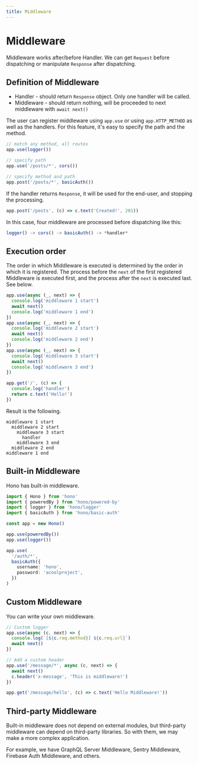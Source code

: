 ```yaml
---
title: Middleware
---
```


# Middleware

Middleware works after/before Handler. We can get `Request` before dispatching or manipulate `Response` after dispatching.

## Definition of Middleware

- Handler - should return `Response` object. Only one handler will be called.
- Middleware - should return nothing, will be proceeded to next middleware with `await next()`

The user can register middleware using `app.use` or using `app.HTTP_METHOD` as well as the handlers. For this feature, it's easy to specify the path and the method.

```ts
// match any method, all routes
app.use(logger())

// specify path
app.use('/posts/*', cors())

// specify method and path
app.post('/posts/*', basicAuth())
```

If the handler returns `Response`, it will be used for the end-user, and stopping the processing.

```ts
app.post('/posts', (c) => c.text('Created!', 201))
```

In this case, four middleware are processed before dispatching like this:

```ts
logger() -> cors() -> basicAuth() -> *handler*
```

## Execution order

The order in which Middleware is executed is determined by the order in which it is registered.
The process before the `next` of the first registered Middleware is executed first,
and the process after the `next` is executed last.
See below.

```ts
app.use(async (_, next) => {
  console.log('middleware 1 start')
  await next()
  console.log('middleware 1 end')
})
app.use(async (_, next) => {
  console.log('middleware 2 start')
  await next()
  console.log('middleware 2 end')
})
app.use(async (_, next) => {
  console.log('middleware 3 start')
  await next()
  console.log('middleware 3 end')
})

app.get('/', (c) => {
  console.log('handler')
  return c.text('Hello!')
})
```

Result is the following.

```
middleware 1 start
  middleware 2 start
    middleware 3 start
      handler
    middleware 3 end
  middleware 2 end
middleware 1 end
```

## Built-in Middleware

Hono has built-in middleware.

```ts
import { Hono } from 'hono'
import { poweredBy } from 'hono/powered-by'
import { logger } from 'hono/logger'
import { basicAuth } from 'hono/basic-auth'

const app = new Hono()

app.use(poweredBy())
app.use(logger())

app.use(
  '/auth/*',
  basicAuth({
    username: 'hono',
    password: 'acoolproject',
  })
)
```

## Custom Middleware

You can write your own middleware.

```ts
// Custom logger
app.use(async (c, next) => {
  console.log(`[${c.req.method}] ${c.req.url}`)
  await next()
})

// Add a custom header
app.use('/message/*', async (c, next) => {
  await next()
  c.header('x-message', 'This is middleware!')
})

app.get('/message/hello', (c) => c.text('Hello Middleware!'))
```

## Third-party Middleware

Built-in middleware does not depend on external modules, but third-party middleware can depend on third-party libraries.
So with them, we may make a more complex application.

For example, we have GraphQL Server Middleware, Sentry Middleware, Firebase Auth Middleware, and others.
